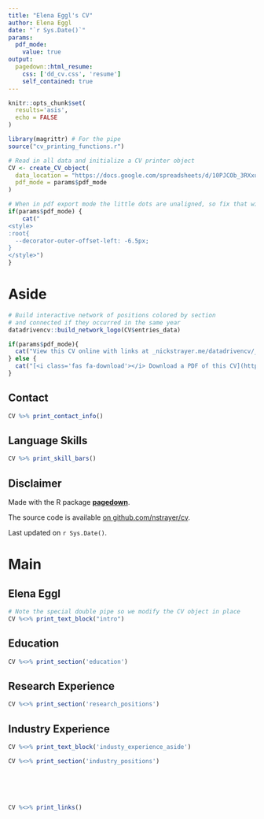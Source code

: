 ---
title: "Elena Eggl's CV"
author: Elena Eggl
date: "`r Sys.Date()`"
params:
  pdf_mode:
    value: true
output:
  pagedown::html_resume:
    css: ['dd_cv.css', 'resume']
    self_contained: true
---

```{r, include=FALSE}
knitr::opts_chunk$set(
  results='asis', 
  echo = FALSE
)

library(magrittr) # For the pipe
source("cv_printing_functions.r")

# Read in all data and initialize a CV printer object
CV <- create_CV_object(
  data_location = "https://docs.google.com/spreadsheets/d/10PJCOb_3RXxu5-bdShK9mIg9HbrzCveO5f8MTqq1R9s",  
  pdf_mode = params$pdf_mode
)

```


```{r}
# When in pdf export mode the little dots are unaligned, so fix that with some conditional CSS.
if(params$pdf_mode) {
    cat("
<style>
:root{
  --decorator-outer-offset-left: -6.5px;
}
</style>")
}
```


Aside
================================================================================

```{r}
# Build interactive network of positions colored by section
# and connected if they occurred in the same year
datadrivencv::build_network_logo(CV$entries_data)
```


```{r}
if(params$pdf_mode){
  cat("View this CV online with links at _nickstrayer.me/datadrivencv/_")
} else {
  cat("[<i class='fas fa-download'></i> Download a PDF of this CV](https://github.com/nstrayer/cv/raw/master/strayer_cv.pdf)")
}
```

Contact {#contact}
--------------------------------------------------------------------------------

```{r}
CV %>% print_contact_info()
```



Language Skills {#skills}
--------------------------------------------------------------------------------

```{r}
CV %>% print_skill_bars()
```



Disclaimer {#disclaimer}
--------------------------------------------------------------------------------

Made with the R package [**pagedown**](https://github.com/rstudio/pagedown). 

The source code is available [on github.com/nstrayer/cv](https://github.com/nstrayer/datadrivencv).

Last updated on `r Sys.Date()`.



Main
================================================================================

Elena Eggl {#title}
--------------------------------------------------------------------------------

```{r}
# Note the special double pipe so we modify the CV object in place
CV %<>% print_text_block("intro") 
```



Education {data-icon=graduation-cap data-concise=true}
--------------------------------------------------------------------------------

```{r}
CV %<>% print_section('education')
```



Research Experience {data-icon=laptop}
--------------------------------------------------------------------------------

```{r}
CV %<>% print_section('research_positions')
```



Industry Experience {data-icon=suitcase}
--------------------------------------------------------------------------------

::: aside
```{r}
CV %<>% print_text_block('industy_experience_aside')
```
:::

```{r}
CV %<>% print_section('industry_positions')
```

<!-- These breaks just force a new page so section doesnt get cut off -->
<br>
<br>
<br>

<!-- #Teaching Experience {data-icon=chalkboard-teacher} -->
<!-- #-------------------------------------------------------------------------------- -->

<!-- #::: aside -->
<!-- #```{r} -->
<!-- #CV %<>% print_text_block('teaching_experience_aside') -->
<!-- #``` -->
<!-- ::: -->

<!-- #```{r} -->
<!-- #CV %<>% print_section('teaching_positions') -->
<!-- #``` -->



<!-- #Selected Data Science Writing {data-icon=chart-line} -->
<!-- #-------------------------------------------------------------------------------- -->

<!-- #::: aside -->
<!-- #```{r} -->
<!-- #CV %<>% print_text_block('data_science_writing_aside') -->
<!-- #``` -->
<!-- #::: -->

<!-- #```{r} -->
<!-- #CV %<>% print_section('data_science_writings') -->
<!-- #``` -->



<!-- #Selected Press (About)  {data-icon=newspaper} -->
<!-- #-------------------------------------------------------------------------------- -->

<!-- #```{r} -->
<!-- #CV %<>% print_section('about_me_press') -->
<!-- #``` -->


<!-- #<br> -->
<!-- #<br> -->


<!-- #Selected Press (By)  {data-icon=newspaper} -->
<!-- #-------------------------------------------------------------------------------- -->

<!-- #```{r} -->
<!-- #CV %<>% print_section('by_me_press') -->
<!-- #``` -->



<!-- #Selected Publications, Posters, and Talks {data-icon=book} -->
<!-- #-------------------------------------------------------------------------------- -->

<!-- #```{r} -->
<!-- #CV %<>% print_section('academic_articles') -->
<!-- #``` -->



```{r}
CV %<>% print_links()
```

